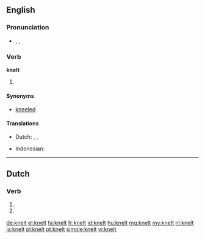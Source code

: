 ==English==

===Pronunciation===
* {{enPR|nĕlt}}, {{IPA|/nɛlt/}}, {{X-SAMPA|/nElt/}}
*: {{rhymes|ɛlt}}

===Verb===
'''knelt'''

# {{past of|kneel}}

====Synonyms====
* [[kneeled]]

====Translations====
{{trans-top|simple past tense and past participle of ''kneel''}}
* Dutch: {{t-|nl|knielde}}, {{t-|nl|knielden}}, {{t+|nl|geknield}}
{{trans-mid}}
* Indonesian: {{t+|id|lutut|alt=berlutut|xs=Indonesian}}
{{trans-bottom}}

----

==Dutch==

===Verb===
{{head|nl}}

# {{nl-verb-form|p=23|n=sg|t=pres|m=ind|knellen}}
# {{nl-verb-form|n=pl|m=imp|knellen}}

[[de:knelt]]
[[el:knelt]]
[[fa:knelt]]
[[fr:knelt]]
[[id:knelt]]
[[hu:knelt]]
[[mg:knelt]]
[[my:knelt]]
[[nl:knelt]]
[[ja:knelt]]
[[pl:knelt]]
[[pt:knelt]]
[[simple:knelt]]
[[vi:knelt]]